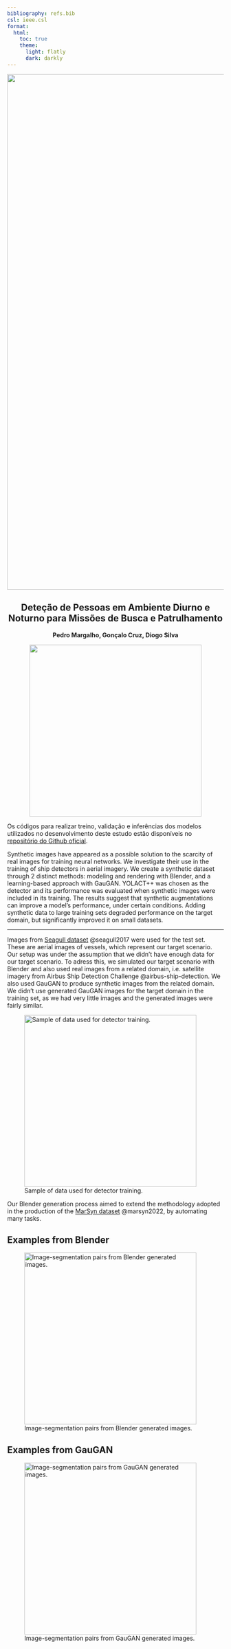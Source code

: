 ```yaml
---
bibliography: refs.bib
csl: ieee.csl
format:
  html:
    toc: true
    theme:
      light: flatly
      dark: darkly
---
```


![](img/Capa_provisória_4.png){width=1200}


<div style="text-align: center">


# Deteção de Pessoas em Ambiente Diurno e Noturno para Missões de Busca e Patrulhamento
**Pedro Margalho, Gonçalo Cruz, Diogo Silva**

![](fap_afa.png){width=400}

</div>

::: {.callout-note}
Os códigos para realizar treino, validação e inferências dos modelos utilizados no desenvolvimento deste estudo estão disponíveis no [repositório do Github oficial](https://pedro-mangas.github.io/Person_detection_SAR_PAT/).
:::

Synthetic images have appeared as a possible solution to the scarcity of real images for training neural networks. We investigate their use in the training of ship detectors in aerial imagery. We create a synthetic dataset through 2 distinct methods: modeling and rendering with Blender, and a learning-based approach with GauGAN. YOLACT++ was chosen as the detector and its performance was evaluated when synthetic images were included in its training. The results suggest that synthetic augmentations can improve a model's performance, under certain conditions. Adding synthetic data to large training sets degraded performance on the target domain, but significantly improved it on small datasets.


---

Images from [Seagull dataset](https://vislab.isr.ist.utl.pt/seagull-dataset/) @seagull2017 were used for the test set. These are aerial images of vessels, which represent our target scenario. Our setup was under the assumption that we didn't have enough data for our target scenario. To adress this, we simulated our target scenario with Blender and also used real images from a related domain, i.e. satellite imagery from Airbus Ship Detection Challenge @airbus-ship-detection. We also used GauGAN to produce synthetic images from the related domain. We didn't use generated GauGAN images for the target domain in the training set, as we had very little images and the generated images were fairly similar. 

![Sample of data used for detector training.](img/final_sample.png){width=400}


Our Blender generation process aimed to extend the methodology adopted in the production of the [MarSyn dataset](https://vislab.isr.tecnico.ulisboa.pt/marsyn-dataset/) @marsyn2022, by automating many tasks. 

## Examples from Blender

![Image-segmentation pairs from Blender generated images.](img/blender.png){width=400}




## Examples from GauGAN

![Image-segmentation pairs from GauGAN generated images.](img/gaugan.png){width=400}

